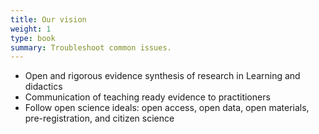 ```yaml
---
title: Our vision
weight: 1
type: book
summary: Troubleshoot common issues.
---
```


- Open and rigorous evidence synthesis of research in Learning and didactics
- Communication of teaching ready evidence to practitioners 
- Follow open science ideals: open access, open data, open materials, pre-registration, and citizen science 

